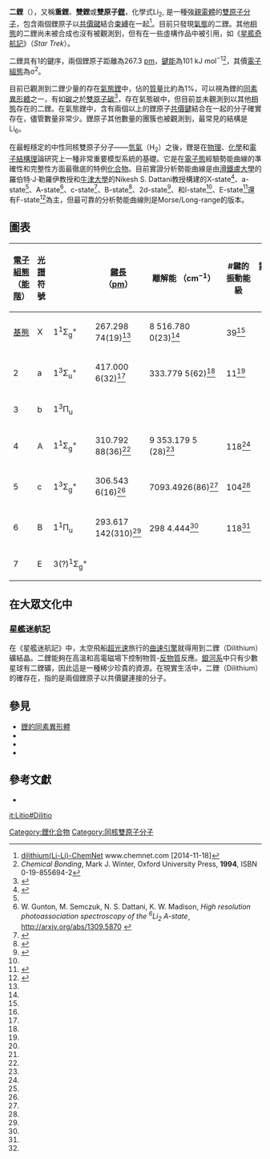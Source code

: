 {{NoteTA
|1=zh-cn:星际迷航; zh-tw:星艦迷航記; zh-hk:星空奇遇記;zh-hant:星艦奇航記;zh-hans:星际旅行
}}
{{Chembox
| Verifiedfields = changed
| Watchedfields = changed
| verifiedrevid = 458280126
| ImageFile1 = Dilithium-2D-dimensions.png
| ImageFile1_Ref = {{chemboximage|correct|??}}
| ImageSize1 = 100
| ImageName1 = Wireframe model of dilithium
| ImageFile2 = Dilithium-3D-vdW.png
| ImageFile2_Ref = {{chemboximage|correct|??}}
| ImageSize2 = 100
| ImageName2 = Spacefill model of dilithium
| IUPACName = Dilithium{{Citation needed|date=April 2012}}
| Section1 = {{Chembox Identifiers
|  CASNo = 14452-59-6
|  CASNo_Ref = {{cascite|correct|CAS}}
|  PubChem = 139759
|  PubChem_Ref = {{Pubchemcite|correct|Pubchem}}
|  ChemSpiderID = 123254
|  ChemSpiderID_Ref = {{chemspidercite|correct|chemspider}}
|  SMILES = [Li][Li]
|  StdInChI = 1S/2Li
|  StdInChI_Ref = {{stdinchicite|correct|chemspider}}
|  StdInChIKey = SMBQBQBNOXIFSF-UHFFFAOYSA-N}}
|  StdInChIKey_Ref = {{stdinchicite|correct|chemspider}}
| Section2 = {{Chembox Properties
|  Li = 2
|  ExactMass = 14.032008098 g mol<sup>−1</sup>
|  Ground electronic state bond length = 267.29874(19)pm <ref name=LeRoy(A-X) />  
|  Ground electronic state dissociation energy = 8516.7800(23) cm<sup>-1</sup> <ref name=LeRoy(A-X) />  
|  Lowest-lying triplet state bond length = 417.0006(32)pm<br />333.7795(62)cm <sup>-1</sup> <ref name=Dattani(c-a)>{{cite journal|last=Dattani|first=N. S.|author2=R. J. Le Roy|title=A DPF data analysis yields accurate analytic potentials for Li<sub>2</sub>(a) and Li<sub>2</sub>(c) that incorporate 3-state mixing near the c-state asymptote|journal=Journal of Molecular Spectroscopy (Special Issue)|date=8 May 2013|volume=268|pages=199–210|doi=10.1016/j.jms.2011.03.030|url=http://www.sciencedirect.com/science/article/pii/S0022285211000853#|bibcode=2011JMoSp.268..199|access-date=2014-11-18|archive-date=2018-09-29|archive-url=https://web.archive.org/web/20180929085217/https://www.sciencedirect.com/science/article/pii/S0022285211000853|dead-url=no}}</ref>
}}
}}
'''二鋰'''（{{lang-en|'''Dilithium'''}}），又稱'''重鋰'''、'''雙鋰'''或'''雙原子[[鋰|鋰]]'''，化學式Li<sub>2</sub>, 是一種強[[親電體|親電體]]的[[雙原子分子|雙原子分子]]，包含兩個鋰原子以[[共價鍵|共價鍵]]結合[[束縛|束縛]]在一起<ref>[http://www.chemnet.com/cas/en/14452-59-6/dilithium%28Li-Li%29.html dilithium(Li-Li)-ChemNet] {{Wayback|url=http://www.chemnet.com/cas/en/14452-59-6/dilithium%28Li-Li%29.html |date=20200820052143 }} www.chemnet.com [2014-11-18]</ref>。目前只發現[[氣態|氣態]]的二鋰。其他[[相態|相態]]的二鋰尚未被合成也沒有被觀測到，但有在一些虛構作品中被引用，如《[[星艦奇航記|星艦奇航記]]》（''Star Trek''）。

二鋰具有1的鍵序，兩個鋰原子距離為267.3 [[皮米|pm]]，[[鍵能|鍵能]]為101 kJ mol<sup>−1</sup><ref>''Chemical Bonding'', Mark J. Winter, Oxford University Press, '''1994''', ISBN 0-19-855694-2</ref>，其價[[電子組態|電子組態]]為σ<sup>2</sup>。

目前已觀測到二鋰少量的存在[[氣態|氣態]][[鋰|鋰]]中，佔的[[質量|質量]]比約為1%，可以視為鋰的[[同素異形體|同素異形體]]之一，有如[[碳|碳]]之於[[雙原子碳|雙原子碳]]<ref name="Hoffman1995">{{cite journal| author=Roald Hoffmann| title=C2 In All Its Guises| journal=American Scientist | year=1995| volume=83| pages= 309–311}}</ref>，存在氣態碳中，但目前並未觀測到以其他[[相態|相態]]存在的二鋰。在氣態鋰中，含有兩個以上的鋰原子[[共價鍵|共價鍵]]結合在一起的分子確實存在，儘管數量非常少。鋰原子其他數量的團簇也被觀測到，最常見的結構是Li<sub>6</sub>。

在最輕穩定的中性同核雙原子分子——[[氫氣|氫氣]]（H<sub>2</sub>）之後，鋰是在[[物理|物理]]、[[化學|化學]]和[[電子結構理|電子結構理]]論研究上一種非常重要模型系統的基礎。它是在[[電子態|電子態]]經驗勢能曲線的準確性和完整性方面最徹底的特例[[化合物|化合物]]。目前實證分析勢能曲線是由[[滑鐵盧大學|滑鐵盧大學]]的羅伯特·J·勒羅伊教授和[[牛津大學|牛津大學]]的Nikesh S. Dattani教授構建的X-state<ref name=LeRoy(A-X)>{{cite journal|last=Le Roy|first=Robert J.|author2=N. S. Dattani |author3=J. A. Coxon |author4=A. J. Ross |author5=Patrick Crozet |author6=C. Linton |title=Accurate analytic potentials for Li<sub>2</sub>(X) and Li<sub>2</sub>(A) from 2 to 90 Angstroms, and the radiative lifetime of Li(2p)|journal=Journal of Chemical Physics|date=25 November 2009|volume=131|issue=20|page=204309|doi=10.1063/1.3264688|bibcode=2009JChPh.131t4309L}}</ref>、a-state<ref name=Dattani(c-a) />、A-state<ref name=Gunton(A-X)>W. Gunton, M. Semczuk, N. S. Dattani, K. W. Madison, ''High resolution photoassociation spectroscopy of the <sup>6</sup>Li<sub>2</sub> A-state'', http://arxiv.org/abs/1309.5870 {{Wayback|url=http://arxiv.org/abs/1309.5870 |date=20190810141348 }}</ref>、c-state<ref name=Semczuk(c-a)>{{cite journal|first1=M.|last1=Semczuk|first2=X.|last2=Li|first3=W.|last3=Gunton|first4=M.|last4=Haw|first5=N. S.|last5=Dattani|first6=J.|last6=Witz|first7=A. K.|last7=Mills|first8=D. J.|last8=Jones|first9=K. W.|last9=Madison|title=High-resolution photoassociation spectroscopy of the <sup>6</sup>Li<sub>2</sub> c-state|journal=Phys. Rev. A|year=2013|volume=87|issue=5|pages=052505|doi=10.1103/PhysRevA.87.052505|url=http://pra.aps.org/abstract/PRA/v87/i5/e052505|displayauthors=29|deadurl=yes|archiveurl=https://archive.is/20131129172515/http://pra.aps.org/abstract/PRA/v87/i5/e052505|archivedate=2013-11-29|access-date=2014-11-18}}</ref>、B-state<ref name=Huang(B)>{{cite journal|last=Huang|first=Yiye|author2=R. J. Le Roy|title=Potential energy Lambda double and Born-Oppenheimer breakdown functions for the B<sup>1</sup>Pi<sub>u</sub> "barrier" state of Li<sub>2</sub>|journal=Journal of Chemical Physics|date=8 October 2003|volume=119|issue=14|pages=7398–7416|doi=10.1063/1.1607313|bibcode=2003JChPh.119.7398H}}</ref>、2d-state<ref name=Li(l,d)>{{cite journal|last=Li|first=Dan|author2=F. Xie|author3=L. Li|author4=A. Lazoudis|author5=A. M. Lyyra|title=New observation of the, 13Δg, and 23Πg states and molecular constants with all <sup>6</sup>Li<sub>2</sub>, <sup>7</sup>Li<sub>2</sub>, and <sup>6</sup>Li<sup>7</sup>Li data|journal=Journal of Molecular Spectroscopy|date=29 September 2007|volume=246|issue=2|pages=180–186|doi=10.1016/j.jms.2007.09.008|url=http://www.sciencedirect.com/science/article/pii/S0022285207002305|bibcode=2007JMoSp.246..180L|access-date=2014-11-18|archive-date=2015-09-24|archive-url=https://web.archive.org/web/20150924154217/http://www.sciencedirect.com/science/article/pii/S0022285207002305|dead-url=no}}</ref>、和l-state<ref name=Li(l,d) />、E-state<ref name=Jastrzebski(E)>{{cite journal|last=Jastrzebski|first=W|author2=A. Pashov |author3=P. Kowalczyk |title=The E-state of lithium dimer revised|journal=Journal of Chemical Physics|date=22 June 2001|volume=114|issue=24|pages=10725–10727|doi=10.1063/1.1374927|bibcode=2001JChPh.11410725J}}</ref>還有F-state<ref name=Pashov(F)>{{cite journal|last=Pashov|first=A|author2=W. Jastzebski |author3=P. Kowalczyk |title=The Li<sub>2</sub> F "shelf" state: Accurate potential energy curve based on the inverted perturbation approach|journal=Journal of Chemical Physics|date=22 October 2000|volume=113|issue=16|pages=6624–6628|doi=10.1063/1.1311297|bibcode=2000JChPh.113.6624P}}</ref>為主，但最可靠的分析勢能曲線則是Morse/Long-range的版本。

== 圖表 ==
{| class="wikitable sortable"
|-
! [[電子組態|電子組態]]<br/>（[[能階|能階]]） !! [[光譜|光譜]]符號 !! {{en-link|分子術語符號|Molecular term symbol}} !! [[鍵長|鍵長]] （[[皮米|pm]]） !! 離解能 （cm<sup>−1</sup>） !! #鍵的振動能級 !! [[散射長度|散射長度]] （[[埃|埃]]） !! 參考文獻
|-
| [[基態|基態]] || X || 1<sup>1</sup>Σ<sub>g</sub><sup>+</sup> || 267.298 74(19)<ref name=LeRoy(A-X) />  || 8 516.780 0(23)<ref name=LeRoy(A-X) />  || 39<ref name=LeRoy(A-X) />  || || <ref name=LeRoy(A-X) /> 
|-
| 2 || a || 1<sup>3</sup>Σ<sub>u</sub><sup>+</sup> || 417.000 6(32)<ref name=Dattani(c-a) />  || 333.779 5(62)<ref name=Dattani(c-a) />  || 11<ref name=Dattani(c-a) /> ||   ||<ref name=Dattani(c-a) /> 
|-
| 3 || b || 1<sup>3</sup>Π<sub>u</sub><sup></sup> ||  ||  || || || <ref name=Li(l,d) /> 
|-
| 4 || A || 1<sup>1</sup>Σ<sub>g</sub><sup>+</sup> || 310.792 88(36)<ref name=LeRoy(A-X) />  || 9 353.179 5 (28)<ref name=LeRoy(A-X) />  || 118<ref name=LeRoy(A-X) />  || ||  <ref name=LeRoy(A-X) /> 
|-
| 5 || c || 1<sup>3</sup>Σ<sub>g</sub><sup>+</sup> || 306.543 6(16)<ref name=Dattani(c-a)/> || 7093.4926(86)<ref name=Dattani(c-a)/> ||  104<ref name=Dattani(c-a)/> ||  ||
|-
| 6 || B || 1<sup>1</sup>Π<sub>u</sub><sup></sup> || 293.617 142(310)<ref name=Huang(B) />  || 298 4.444<ref name=Huang(B) />  || 118<ref name=Huang(B) />  || || 
|-
| 7 || E || 3(?)<sup>1</sup>Σ<sub>g</sub><sup>+</sup> ||  || || || || <ref name=Jastrzebski(E) /> 
|}

== 在大眾文化中 ==
=== 星艦迷航記 ===
在《星艦迷航記》中，太空飛船[[超光速|超光速]]旅行的[[曲速引擎|曲速引擎]]就得用到二鋰（Dilithium）礦結晶。二鋰能夠在高溫和高電磁場下控制物質-[[反物質|反物質]]反應。[[銀河系|銀河系]]中只有少數星球有二鋰礦，因此這是一種稀少珍貴的資源。在現實生活中，二鋰（Dilithium）的確存在，指的是兩個鋰原子以共價鍵連接的分子。

== 參見 ==
* [[鋰的同素異形體|鋰的同素異形體]]
* {{Tsl|en|Morse/Long-range potential}}
* {{en-link|分子軌域圖|MO diagram#Dilithium|二鋰的分子軌域圖}}
* {{en-link|二鋰 (Star Trek)|Dilithium (Star Trek)|二鋰 (''Star Trek'')}}

==參考文獻==
{{Reflist}}
* {{Greenwood&Earnshaw}}
{{Diatomicelements}}
{{鋰化合物}}

[[Category:鋰化合物|Category:鋰化合物]]
[[Category:同核雙原子分子|Category:同核雙原子分子]]

[[it:Litio#Dilitio|it:Litio#Dilitio]]